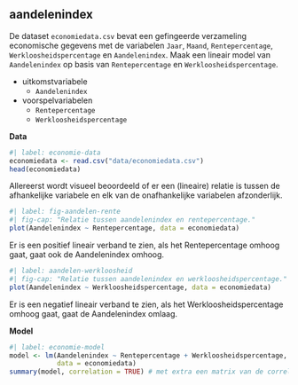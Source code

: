 ## aandelenindex

De dataset `economiedata.csv` bevat een gefingeerde verzameling economische gegevens met de variabelen `Jaar`, `Maand`, `Rentepercentage`, `Werkloosheidspercentage` en `Aandelenindex`. Maak een lineair model van `Aandelenindex` op basis van `Rentepercentage` en `Werkloosheidspercentage`.

-   uitkomstvariabele
    -   `Aandelenindex`
-   voorspelvariabelen
    -   `Rentepercentage`
    -   `Werkloosheidspercentage`

**Data**

```r
#| label: economie-data
economiedata <- read.csv("data/economiedata.csv")
head(economiedata)
```

Allereerst wordt visueel beoordeeld of er een (lineaire) relatie is tussen de afhankelijke variabele en elk van de onafhankelijke variabelen afzonderlijk.

```r
#| label: fig-aandelen-rente
#| fig-cap: "Relatie tussen aandelenindex en rentepercentage."
plot(Aandelenindex ~ Rentepercentage, data = economiedata)
```

Er is een positief lineair verband te zien, als het Rentepercentage omhoog gaat, gaat ook de Aandelenindex omhoog.

```r
#| label: aandelen-werkloosheid
#| fig-cap: "Relatie tussen aandelenindex en werkloosheidspercentage."
plot(Aandelenindex ~ Werkloosheidspercentage, data = economiedata)
```

Er is een negatief lineair verband te zien, als het Werkloosheidspercentage omhoog gaat, gaat de Aandelenindex omlaag.

**Model**

```r
#| label: economie-model
model <- lm(Aandelenindex ~ Rentepercentage + Werkloosheidspercentage, 
			data = economiedata)
summary(model, correlation = TRUE) # met extra een matrix van de correlaties
```

